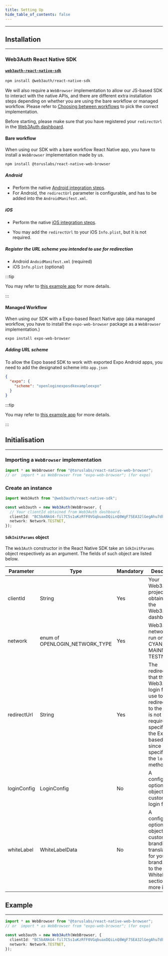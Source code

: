 ```yaml
---
title: Setting Up
hide_table_of_contents: false
---
```


---

## Installation

---

### Web3Auth React Native SDK

#### [`web3auth-react-native-sdk`](https://github.com/web3auth/web3auth-react-native-sdk)

```sh
npm install @web3auth/react-native-sdk
```

We will also require a `WebBrowser` implementation to allow our JS-based SDK to interact with the native APIs, and there are different extra
installation steps depending on whether you are using the bare workflow or managed workflow. Please refer to
[Choosing between workflows](./choose-workflows) to pick the correct implementation.

Before starting, please make sure that you have registered your `redirectUrl` in the [Web3Auth dashboard](https://dashboard.web3auth.io/).

#### Bare workflow

When using our SDK with a bare workflow React Native app, you have to install a `WebBrowser` implementation made by us.

```sh
npm install @toruslabs/react-native-web-browser
```

##### Android

- Perform the native [Android integration steps](/api-reference/android/setting-up).
- For Android, the `redirectUrl` parameter is configurable, and has to be added into the `AndroidManifest.xml`.

##### iOS

- Perform the native [iOS integration steps](/api-reference/ios/setting-up).

- You may add the `redirectUrl` to your iOS `Info.plist`, but it is not required.

##### Register the URL scheme you intended to use for redirection

- Android `AndoidManifest.xml` (required)
- iOS `Info.plist` (optional)

:::tip

You may refer to [this example app](https://github.com/torusresearch/openlogin-expo-sdk-bare-demo-2) for more details.

:::

#### Managed Workflow

When using our SDK with a Expo-based React Native app (aka managed workflow, you have to install the `expo-web-browser` package as a `WebBrowser`
implementation.)

```sh
expo install expo-web-browser
```

##### Adding URL scheme

To allow the Expo based SDK to work with exported Expo Android apps, you need to add the designated scheme into `app.json`

```json
{
  "expo": {
    "scheme": "openloginexposdkexampleexpo"
  }
}
```

:::tip

You may refer to [this example app](https://github.com/Web3Auth/web3auth-react-native-sdk/tree/master/example) for more details.

:::

## Initialisation

---

### Importing a `WebBrowser` implementation

```typescript
import * as WebBrowser from "@toruslabs/react-native-web-browser";
// or  import * as WebBrowser from "expo-web-browser"; (for expo)
```

### Create an instance

```typescript
import Web3Auth from "@web3auth/react-native-sdk";

const web3auth = new Web3Auth(WebBrowser, {
  // Your clientId obtained from Web3Auth dashboard.
  clientId: "BC5bANkU4-fil7C5s1uKzRfF0VGqbuaxDQiLnQ8WgF7SEA32lGegAhu7dk4dZf3Rk397blIvfWytXwsRvs9dOaQ",
  network: Network.TESTNET,
});
```

#### `SdkInitParams` object

The `Web3Auth` constructor in the React Native SDK take an `SdkInitParams` object respectively as an argument. The fields of such object are listed
below.

| Parameter   | Type                           | Mandatory | Description                                                                                                                                                                                     |
| ----------- | ------------------------------ | --------- | ----------------------------------------------------------------------------------------------------------------------------------------------------------------------------------------------- |
| clientId    | String                         | Yes       | Your Web3Auth project ID obtained from the Web3Auth dashboard                                                                                                                                   |
| network     | enum of OPENLOGIN_NETWORK_TYPE | Yes       | Web3Auth network to run on, either CYAN, MAINNET or TESTNET                                                                                                                                     |
| redirectUrl | String                         | Yes       | The redirectUrl that the Web3Auth login flow will use to redirect back to the app. It is not required to be specified in the Expo based SDK since it will be specified in the `login()` method. |
| loginConfig | LoginConfig                    | No        | A configuration optional object to customize login flow.                                                                                                                                        |
| whiteLabel  | WhiteLabelData                 | No        | A configuration optional object to customize UI, branding, and translations for your brand. Refer to the WhiteLabeling section for more info.                                                   |

## Example

---

```typescript
import * as WebBrowser from "@toruslabs/react-native-web-browser";
// or  import * as WebBrowser from "expo-web-browser"; (for expo)

const web3auth = new Web3Auth(WebBrowser, {
  clientId: "BC5bANkU4-fil7C5s1uKzRfF0VGqbuaxDQiLnQ8WgF7SEA32lGegAhu7dk4dZf3Rk397blIvfWytXwsRvs9dOaQ",
  network: Network.TESTNET,
});
```
